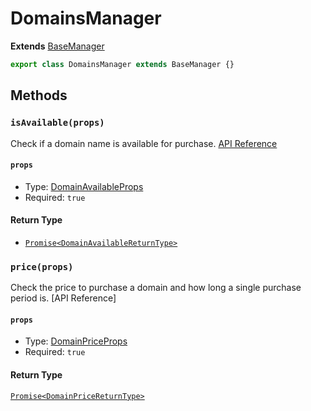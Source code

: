 # DomainsManager

**Extends** [BaseManager](/docs/classes/managers/BaseManager)

```typescript
export class DomainsManager extends BaseManager {}
```

## Methods

### `isAvailable(props)`

Check if a domain name is available for purchase. [API Reference](https://vercel.com/docs/rest-api/endpoints#check-a-domain-availability)

#### `props`

- Type: [DomainAvailableProps](/docs/types/domains/DomainAvailableProps)
- Required: `true`

#### Return Type

- [`Promise<DomainAvailableReturnType>`](/docs/types/domains/DomainAvailableReturnType)

### `price(props)`

Check the price to purchase a domain and how long a single purchase period is. [API Reference]

#### `props`

- Type: [DomainPriceProps](/docs/types/domains/DomainPriceProps)
- Required: `true`

#### Return Type

[`Promise<DomainPriceReturnType>`](/docs/types/domains/DomainPriceReturnType)
